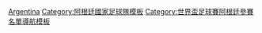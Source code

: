 {{National squad
 | name        = 2014年世界盃足球賽阿根廷參賽名單
 | bg        = #6AB5FF
 | fg        = white
 |bordercolor= silver
 | country     = 阿根廷
 | comp link   = 2014年世界杯足球赛
 | comp        = 2014年世界杯足球赛（亞軍）
 | p1          = [[塞尔希奥·罗梅罗|-{zh-hans:罗梅罗;zh-hk:羅美路;zh-tw:羅梅羅;}-]] 
 | p2          = [[埃兹奎尔·加雷|加雷]]
 | p3          = [[乌戈·坎帕尼亚罗|-{zh-hans:坎帕尼亚罗;zh-hk:甘柏拿路;}-]]
 | p4          = [[柏保路·薩巴列達|-{zh-hans:萨瓦莱塔;zh-hk:薩巴列達;zh-tw:薩瓦萊塔;}-]]
 | p5          = [[费尔南多·加戈|-{zh-hans:加戈;zh-hk:加高;zh-tw:加戈;}-]]
 | p6          = [[卢卡斯·比格利亚|-{zh-hans:比格利亚;zh-hk:比基利亞}-]]
 | p7          = [[安赫尔·迪马里亚|-{zh-hans:迪马里亚;zh-hk:迪馬利亞;zh-tw:迪馬里亞;}-]] 
 | p8          = [[恩佐·佩雷斯|佩雷斯]]
 | p9          = [[冈萨洛·伊瓜因|-{zh-hans:伊瓜因;zh-hk:希古恩;zh-tw:伊瓜因;}-]]
 | p10         = [[利昂内尔·梅西|-{zh-hans:梅西;zh-hk:美斯;zh-tw:梅西;}-]] [[File:Captain_sports.svg|12px]]
 | p11         = [[马克西米利亚诺·罗德里格斯|-{zh-hans:马克西·罗德里格斯;zh-hk:麥斯·洛迪古斯;zh-tw:馬克西·羅德里格茲;}-]]
 | p12         = [[奥古斯丁·奥里翁|-{zh-hans:奥里翁;zh-hk:奧利安}-]]
 | p13         = [[奧古斯托·費南德茲|-{zh-hans:奥古斯托·费尔南德斯;zh-hk:奧古士圖·費南迪斯}-]]
 | p14         = [[哈维尔·马斯切拉诺|-{zh-hans:马斯切拉诺;zh-hk:馬斯查蘭奴;zh-tw:馬斯切拉諾;}-]]
 | p15         = [[马丁·德米凯利斯|-{zh-hans:德米凯利斯;zh-hk:迪米捷利斯;zh-tw:德米凱利斯;}-]]
 | p16         = [[馬高斯·盧祖|-{zh-hk:盧祖;zh-tw:羅赫;zh-cn:罗霍;}-]]
 | p17         = [[费德里科·费尔南德斯|-{zh-hans:费德里科·费尔南德斯;zh-hk:費達歷高·費南迪斯;}-]]
 | p18         = [[罗德里戈·帕拉西奥|-{zh-hans:帕拉西奥;zh-hk:柏拉斯奧;zh-tw:帕拉西奧;}-]]
 | p19         = [[里卡多·阿尔瓦雷斯|-{zh-hans:阿尔瓦雷斯;zh-hk:艾華利斯;zh-tw:阿爾瓦雷斯;}-]]
 | p20         = [[塞尔希奥·阿奎罗|-{zh-hans:阿奎罗;zh-hk:阿古路;zh-tw:阿奎羅;}-]]
 | p21         = [[馬里奧諾·安杜哈爾|-{zh-hans:安杜哈尔;zh-hk:安度查}-]]
 | p22         = [[埃兹奎尔·拉维齐|-{zh-hans:拉维齐;zh-hk:拿維斯;zh-tw:拉維齊;}-]]
 | p23         = [[何塞·马里亚·巴桑塔|-{zh-hans:巴桑塔;zh-hk:巴辛達}-]]
 | coach       = [[亞歷杭德羅·薩維利亞|-{zh-cn:萨维利亚; zh-tw:薩維利亞; zh-hk:沙比拿;}-]]
}}<noinclude>
[[Category:2014年世界杯足球赛参赛名单模板|Argentina]]
[[Category:阿根廷國家足球隊模板]]
[[Category:世界盃足球賽阿根廷參賽名單導航模板]]
</noinclude>